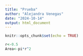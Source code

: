 ```yaml
---
title: "Prueba"
author: "Alejandra Venegas"
date: "2024-10-14"
output: html_document
---
```


```r
knitr::opts_chunk$set(echo = TRUE)
```

```r
r<-0.5
Area<-pi*r^2
```

